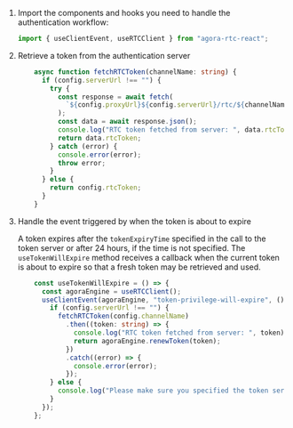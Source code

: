 <PlatformWrapper platform="react-js">


1.  Import the components and hooks you need to handle the authentication workflow:

    ``` typescript
    import { useClientEvent, useRTCClient } from "agora-rtc-react";
    ```


1.  Retrieve a token from the authentication server

    ``` typescript
        async function fetchRTCToken(channelName: string) {
          if (config.serverUrl !== "") {
            try {
              const response = await fetch(
                `${config.proxyUrl}${config.serverUrl}/rtc/${channelName}/publisher/uid/${config.uid}/?expiry=${config.tokenExpiryTime}`
              );
              const data = await response.json();
              console.log("RTC token fetched from server: ", data.rtcToken);
              return data.rtcToken;
            } catch (error) {
              console.error(error);
              throw error;
            }
          } else {
            return config.rtcToken;
          }
        }
     ```

1.  Handle the event triggered by <Vg k="AGORA_BACKEND" /> when the token is about to expire

    A token expires after the `tokenExpiryTime` specified in the call to the token server or after 24 hours, if the
    time is not specified. The `useTokenWillExpire` method receives a callback when the current token is about to
    expire so that a fresh token may be retrieved and used.


    ``` typescript
        const useTokenWillExpire = () => {
          const agoraEngine = useRTCClient();
          useClientEvent(agoraEngine, "token-privilege-will-expire", () => {
            if (config.serverUrl !== "") {
              fetchRTCToken(config.channelName)
                .then((token: string) => {
                  console.log("RTC token fetched from server: ", token);
                  return agoraEngine.renewToken(token);
                })
                .catch((error) => {
                  console.error(error);
                });
            } else {
              console.log("Please make sure you specified the token server URL in the configuration file");
            }
          });
        };
    ```



</PlatformWrapper>
